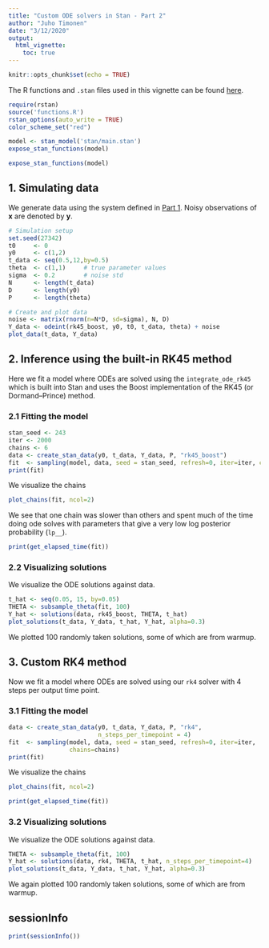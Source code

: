 ```yaml
---
title: "Custom ODE solvers in Stan - Part 2"
author: "Juho Timonen"
date: "3/12/2020"
output: 
  html_vignette:
    toc: true
---
```


```r
knitr::opts_chunk$set(echo = TRUE)
```

The R functions and `.stan` files used in this vignette can be found [here](https://github.com/jtimonen/odeint-stan).

```r
require(rstan)
source('functions.R')
rstan_options(auto_write = TRUE)
color_scheme_set("red")
```

```r
model <- stan_model('stan/main.stan')
expose_stan_functions(model)
```

```r
expose_stan_functions(model)
```

## 1. Simulating data
We generate data using the system defined in [Part 1]('https://jtimonen.github.io/odeint-stan/part1.html'). Noisy observations of **x** are denoted by **y**.
```r
# Simulation setup
set.seed(27342)
t0     <- 0
y0     <- c(1,2)
t_data <- seq(0.5,12,by=0.5)
theta  <- c(1,1)     # true parameter values
sigma  <- 0.2        # noise std
N      <- length(t_data)
D      <- length(y0)
P      <- length(theta)

# Create and plot data
noise <- matrix(rnorm(n=N*D, sd=sigma), N, D)
Y_data <- odeint(rk45_boost, y0, t0, t_data, theta) + noise
plot_data(t_data, Y_data)
```

## 2. Inference using the built-in RK45 method

Here we fit a model where ODEs are solved using the `integrate_ode_rk45` which is built into Stan and uses the Boost implementation of the RK45 (or Dormand–Prince) method.

### 2.1 Fitting the model
```r
stan_seed <- 243
iter <- 2000
chains <- 6
data <- create_stan_data(y0, t_data, Y_data, P, "rk45_boost")
fit  <- sampling(model, data, seed = stan_seed, refresh=0, iter=iter, chains=chains)
print(fit)
```

We visualize the chains
```r
plot_chains(fit, ncol=2)
```

We see that one chain was slower than others and spent much of the time doing ode solves with parameters that give a very low log posterior probability (`lp__`).
```r
print(get_elapsed_time(fit))
```

### 2.2 Visualizing solutions
We visualize the ODE solutions against data.
```r
t_hat <- seq(0.05, 15, by=0.05)
THETA <- subsample_theta(fit, 100)
Y_hat <- solutions(data, rk45_boost, THETA, t_hat)
plot_solutions(t_data, Y_data, t_hat, Y_hat, alpha=0.3)
```

We plotted 100 randomly taken solutions, some of which are from warmup.

## 3. Custom RK4 method

Now we fit a model where ODEs are solved using our `rk4` solver with 4 steps per output time point.

### 3.1 Fitting the model
```r
data <- create_stan_data(y0, t_data, Y_data, P, "rk4",
                         n_steps_per_timepoint = 4)
fit  <- sampling(model, data, seed = stan_seed, refresh=0, iter=iter, 
                 chains=chains)
print(fit)
```

We visualize the chains
```r
plot_chains(fit, ncol=2)
```

```r
print(get_elapsed_time(fit))
```

### 3.2 Visualizing solutions
We visualize the ODE solutions against data.
```r
THETA <- subsample_theta(fit, 100)
Y_hat <- solutions(data, rk4, THETA, t_hat, n_steps_per_timepoint=4)
plot_solutions(t_data, Y_data, t_hat, Y_hat, alpha=0.3)
```

We again plotted 100 randomly taken solutions, some of which are from warmup.

## sessionInfo
```r
print(sessionInfo())
```
